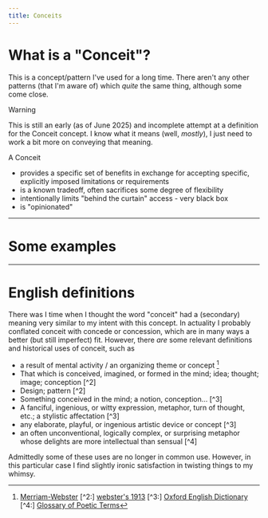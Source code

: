 ```yaml
---
title: Conceits
---
```


# What is a "Conceit"?

This is a concept/pattern I've used for a long time.  There aren't any 
other patterns (that I'm aware of) which _quite_ the same thing, although some
come close.   

> [!WARNING]
>
> This is still an early (as of June 2025) and incomplete attempt at a
> definition for the Conceit concept.  I know what it means (well, _mostly_),
> I just need to work a bit more on conveying that meaning.

A Conceit 
  - provides a specific set of benefits in exchange for accepting specific, explicitly imposed limitations or requirements
  - is a known tradeoff, often sacrifices some degree of flexibility
  - intentionally limits "behind the curtain" access - very black box
  - is "opinionated"

---

# Some examples

 --- 


# English definitions

There was I time when I thought the word "conceit" had a (secondary) meaning 
very similar to my intent with this concept. In actuality I probably conflated
conceit with concede or concession, which are in many ways a better (but still
 imperfect) fit.  However, there _are_ some relevant definitions and historical uses 
 of conceit, such as 

  - a result of mental activity / an organizing theme or concept [^1]
  - That which is conceived, imagined, or formed in the mind; idea; thought; image; conception [^2]
  - Design; pattern [^2]
  - Something conceived in the mind; a notion, conception… [^3]
  - A fanciful, ingenious, or witty expression, metaphor, turn of thought, etc.; a stylistic affectation [^3]
  - any elaborate, playful, or ingenious artistic device or concept [^3]
  - an often unconventional, logically complex, or surprising metaphor whose delights are more intellectual than sensual [^4]

Admittedly some of these uses are no longer in common use.  However, in this
particular case I find slightly ironic satisfaction in twisting things to my whimsy. 

[^1]: [Merriam-Webster](https://www.merriam-webster.com/dictionary/conceit)
[^2:] [webster's 1913](https://www.websters1913.com/words/Conceit)
[^3:] [Oxford English Dictionary](https://www.oed.com/dictionary/conceit_n?tab=meaning_and_use#8629500)
[^4:] [Glossary of Poetic Terms](https://www.poetryfoundation.org/education/glossary/conceit)


